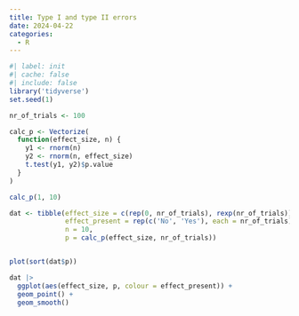 ```yaml
---
title: Type I and type II errors
date: 2024-04-22
categories:
  - R
---
```


```r
#| label: init
#| cache: false
#| include: false
library('tidyverse')
set.seed(1)
```


```r
nr_of_trials <- 100

calc_p <- Vectorize(
  function(effect_size, n) {
    y1 <- rnorm(n)
    y2 <- rnorm(n, effect_size)
    t.test(y1, y2)$p.value
  }
)

calc_p(1, 10)

dat <- tibble(effect_size = c(rep(0, nr_of_trials), rexp(nr_of_trials)),
              effect_present = rep(c('No', 'Yes'), each = nr_of_trials),
              n = 10,
              p = calc_p(effect_size, nr_of_trials))


plot(sort(dat$p))

dat |> 
  ggplot(aes(effect_size, p, colour = effect_present)) + 
  geom_point() +
  geom_smooth()

```

